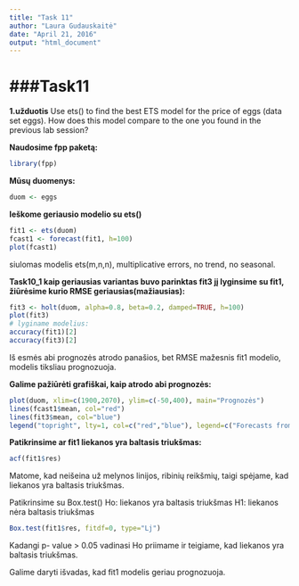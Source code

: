 ---
title: "Task 11"
author: "Laura Gudauskaitė"
date: "April 21, 2016"
output: "html_document"
---

###Task11
========================================================

**1.užduotis** Use ets() to find the best ETS model for the price of eggs (data set
eggs). How does this model compare to the one you found in the
previous lab session?


**Naudosime fpp paketą:**

```{r,message=FALSE}
library(fpp)
```

**Mūsų duomenys:**

```{r}
duom <- eggs
```

**Ieškome geriausio modelio su ets()**

```{r}
fit1 <- ets(duom)
fcast1 <- forecast(fit1, h=100)
plot(fcast1)
```

siulomas modelis ets(m,n,n), multiplicative errors, no trend, no seasonal.

**Task10_1 kaip geriausias variantas buvo parinktas fit3 jį lyginsime su fit1, žiūrėsime kurio RMSE geriausias(mažiausias):**

```{r}
fit3 <- holt(duom, alpha=0.8, beta=0.2, damped=TRUE, h=100) 
plot(fit3)
# lyginame modelius:
accuracy(fit1)[2]
accuracy(fit3)[2]
```

Iš esmės abi prognozės atrodo panašios, bet RMSE mažesnis fit1 modelio, modelis tiksliau prognozuoja.

**Galime pažiūrėti grafiškai, kaip atrodo abi prognozės:**

```{r}
plot(duom, xlim=c(1900,2070), ylim=c(-50,400), main="Prognozės")
lines(fcast1$mean, col="red")
lines(fit3$mean, col="blue")
legend("topright", lty=1, col=c("red","blue"), legend=c("Forecasts from ETS(M,N,N)", "Forecasts from Holt's method"))
```


**Patikrinsime ar fit1 liekanos yra baltasis triukšmas:**

```{r}
acf(fit1$res)
```

Matome, kad neišeina už melynos linijos, ribinių reikšmių, taigi spėjame, kad liekanos yra baltasis triukšmas.

Patikrinsime su Box.test() Ho: liekanos yra baltasis triukšmas H1: liekanos nėra baltasis triukšmas

```{r}
Box.test(fit1$res, fitdf=0, type="Lj")
```

Kadangi p- value > 0.05 vadinasi Ho priimame ir teigiame, kad liekanos yra baltasis triukšmas.

Galime daryti išvadas, kad fit1 modelis geriau prognozuoja.